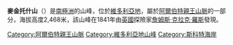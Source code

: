 {{unreferenced|time=2013-10-27T06:49:24+00:00}}
{{coord|74|20|S|162|15|E|display=title}}

'''麥金托什山'''（{{lang-en|Mount Mackintosh}}）是[[南極洲|南極洲]]的山峰，位於[[維多利亞地|維多利亞地]]，屬於[[阿爾伯特親王山脈|阿爾伯特親王山脈]]的一部分，海拔高度2,468米，該山峰在1841年由[[英國|英國]]探險家[[詹姆斯·克拉克·羅斯|詹姆斯·克拉克·羅斯]]發現。

{{DEFAULTSORT:Mount Mackintosh}}
[[Category:阿爾伯特親王山脈|Category:阿爾伯特親王山脈]]
[[Category:維多利亞地山峰|Category:維多利亞地山峰]]
[[Category:斯科特海岸|Category:斯科特海岸]]


{{ScottCoast-geo-stub}}